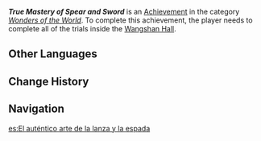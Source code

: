 {{Achievement Infobox
|id           = 81440
|order id     = 1424
|category     = Wonders of the World
|description  = Complete all the trials in [[Wangshan Hall]].
|requirements = 
|primogems    = 5
|tracking     = 
|topic        = 
|type         = Exploration
|quest        = 
|hidden       = 1
}}
'''''True Mastery of Spear and Sword''''' is an [[Achievement]] in the category ''[[Wonders of the World]]''. To complete this achievement, the player needs to complete all of the trials inside the [[Wangshan Hall]].

==Other Languages==
{{Other Languages
|en      = True Mastery of Spear and Sword
|zhs     = 真・枪剑双绝
|zhs_rm  = 
|zht     = 真・槍劍雙絕
|zht_rm  = 
|zh_tl   = 
|ja      = 真・槍剣双絶
|ja_rm   = Shin - Souken Sougetsu
|ja_tl   = 
|ko      = 진・창검쌍절
|ko_rm   = 
|ko_tl   = 
|es      = El auténtico arte de la lanza y la espada
|es_tl   = The Authentic Art of the Spear and the Sword
|fr      = La véritable maîtrise de la lance et de l'épée
|fr_tl   = The True Mastery of Spear and Sword
|ru      = Истинное мастерство копья и меча
|ru_tl   = True Mastery of Spear and Sword
|th      = ยอดฝีมือแห่งหอกและดาบที่แท้จริง
|th_rm   = 
|th_tl   = 
|vi      = Chân - Thương Kiếm Song Tuyệt
|vi_tl   = 
|de      = Die wahre Kunst von Lanze und Schwert
|de_tl   = The True Art of Lance and Sword
|id      = Ilmu Pamungkas Tombak dan Pedang
|id_tl   = The Ultimate Mastery of Spear and Sword
|pt      = Verdade: Domínio da Espada e Lança
|pt_tl   = 
|tr      = Gerçek Mızrak ve Kılıç Ustalığı
|tr_tl   = 
|it      = Autentica maestria di lancia e spada
|it_tl   = 
}}

==Change History==
{{Change History|4.4}}

==Navigation==
{{Achievement Navbox}}

[[es:El auténtico arte de la lanza y la espada]]